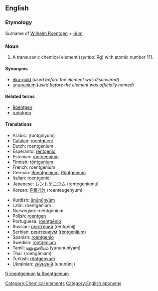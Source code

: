 {{See|Roentgenium}}
==English==
{{elements|Rg|darmstadtium|Ds|ununbium|Uub}}
===Etymology===
Surname of [[w:Wilhelm Roentgen|Wilhelm Roentgen]] + [[-ium]]

=== Noun ===
{{en-noun-unc}}
{{wikipedia}}

#A transuranic chemical element (''symbol'' Rg) with atomic number 111.

====Synonyms====
*[[eka-gold]] (''used before the element was discovered'')
*[[unununium]] (''used before the element was officially named'')

====Related terms====
*[[w:Wilhelm Roentgen|Roentgen]]
*[[roentgen]]

==== Translations ====
{{top}}
*Arabic: {{ARchar|[[رونتجينيوم]]}} (rontgínyum) {{m}}
*[[Catalan]]: [[roentgueni]]
*Dutch: roentgenium {{n}}
*Esperanto: [[rentgenio]]
*Estonian: [[röntgeenium]]
*Finnish: [[röntgenium]]
*French: roentgenium {{m}}
*German: [[Roentgenium]], [[Röntgenium]] {{n}}
*Italian: [[roentgenio]] {{m}}
*Japanese: [[レントゲニウム]] (rentogeniumu)
*Korean: [[뢴트게늄]] (roenteugenyum)
{{mid}}
*Kurdish: [[ûnûnûnyûm]]
*Latin: roentgenium {{n}}<!--Neo-Latin-->
*Norwegian: roentgenium
*Polish: [[roentgen]] {{m}}
*Portuguese: [[roentgênio]] {{m}}
*Russian: [[рентгений]] (rentgénij) {{m}}
*Serbian: [[рентгенијум]] ([[rentgenijum]]) {{m}}
*Spanish: [[roentgenio]] {{m}}
*Swedish: [[röntgenium]]
*Tamil: [[யுனுனுனியம்]] (yunununiyam)
*Thai: {{THchar|[[เรินต์เกเนียม]]}} (roengēniam)
*Turkish: [[röntgenyum]]
*Ukrainian: [[унунуній]] (ununúnij) {{m}}
{{bottom}}

[[Category:Chemical elements]]
[[Category:English eponyms]]

[[fr:roentgenium]]
[[la:Roentgenium]]
